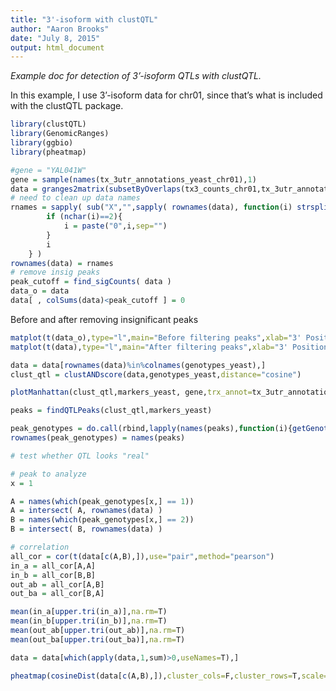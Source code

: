 ```yaml
---
title: "3'-isoform with clustQTL"
author: "Aaron Brooks"
date: "July 8, 2015"
output: html_document
---
```

*Example doc for detection of 3'-isoform QTLs with clustQTL.*

In this example, I use 3'-isoform data for chr01, since that's what is included with the clustQTL package. 

```r
library(clustQTL)
library(GenomicRanges)
library(ggbio)
library(pheatmap)
```

```r
#gene = "YAL041W"
gene = sample(names(tx_3utr_annotations_yeast_chr01),1)
data = granges2matrix(subsetByOverlaps(tx3_counts_chr01,tx_3utr_annotations_yeast_chr01[gene]),tx_3utr_annotations_yeast_chr01[gene,]) 
# need to clean up data names
rnames = sapply( sub("X","",sapply( rownames(data), function(i) strsplit(i,"_")[[1]][1] ) ), function(i) {
		if (nchar(i)==2){ 
			i = paste("0",i,sep="")
		} 
		i
	} )
rownames(data) = rnames
# remove insig peaks
peak_cutoff = find_sigCounts( data )
data_o = data
data[ , colSums(data)<peak_cutoff ] = 0
```

Before and after removing insignificant peaks

```r
matplot(t(data_o),type="l",main="Before filtering peaks",xlab="3' Position",ylab="Sequencing Counts")
matplot(t(data),type="l",main="After filtering peaks",xlab="3' Position",ylab="Sequencing Counts")
```

```r
data = data[rownames(data)%in%colnames(genotypes_yeast),]
clust_qtl = clustANDscore(data,genotypes_yeast,distance="cosine")
```

```r
plotManhattan(clust_qtl,markers_yeast, gene,trx_annot=tx_3utr_annotations_yeast_chr01)
```

```r
peaks = findQTLPeaks(clust_qtl,markers_yeast)

peak_genotypes = do.call(rbind,lapply(names(peaks),function(i){getGenotypes(i,genotypes_yeast)}))
rownames(peak_genotypes) = names(peaks)

# test whether QTL looks "real"

# peak to analyze
x = 1

A = names(which(peak_genotypes[x,] == 1))
A = intersect( A, rownames(data) )
B = names(which(peak_genotypes[x,] == 2))
B = intersect( B, rownames(data) )

# correlation
all_cor = cor(t(data[c(A,B),]),use="pair",method="pearson")
in_a = all_cor[A,A]
in_b = all_cor[B,B]
out_ab = all_cor[A,B]
out_ba = all_cor[B,A]

mean(in_a[upper.tri(in_a)],na.rm=T)
mean(in_b[upper.tri(in_b)],na.rm=T)
mean(out_ab[upper.tri(out_ab)],na.rm=T)
mean(out_ba[upper.tri(out_ba)],na.rm=T)

data = data[which(apply(data,1,sum)>0,useNames=T),]
```

```r
pheatmap(cosineDist(data[c(A,B),]),cluster_cols=F,cluster_rows=T,scale="row",annotation_row=data.frame(rbind(cbind(A,"S"),cbind(B,"Y")),row.names=1))
```
